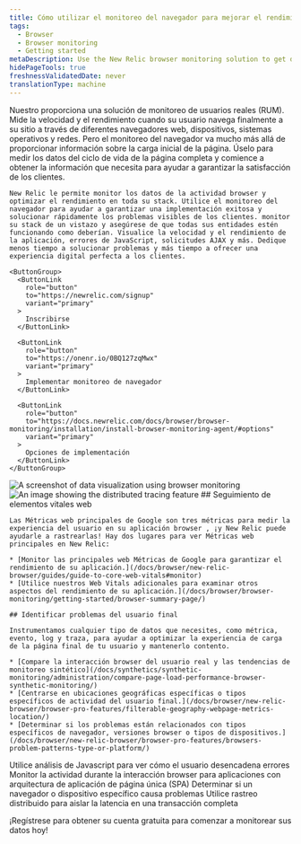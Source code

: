 ```yaml
---
title: Cómo utilizar el monitoreo del navegador para mejorar el rendimiento de su sitio web
tags:
  - Browser
  - Browser monitoring
  - Getting started
metaDescription: Use the New Relic browser monitoring solution to get deep visibility and actionable insights into real users' experiences on your website.
hidePageTools: true
freshnessValidatedDate: never
translationType: machine
---
```







<SideBySide>
  <Side>
    Nuestro <InlinePopover type="browser"/>proporciona una solución de monitoreo de usuarios reales (RUM). Mide la velocidad y el rendimiento cuando su usuario navega finalmente a su sitio a través de diferentes navegadores web, dispositivos, sistemas operativos y redes. Pero el monitoreo del navegador va mucho más allá de proporcionar información sobre la carga inicial de la página. Úselo para medir los datos del ciclo de vida de la página completa y comience a obtener la información que necesita para ayudar a garantizar la satisfacción de los clientes.

    New Relic le permite monitor los datos de la actividad browser y optimizar el rendimiento en toda su stack. Utilice el monitoreo del navegador para ayudar a garantizar una implementación exitosa y solucionar rápidamente los problemas visibles de los clientes. monitor su stack de un vistazo y asegúrese de que todas sus entidades estén funcionando como deberían. Visualice la velocidad y el rendimiento de la aplicación, errores de JavaScript, solicitudes AJAX y más. Dedique menos tiempo a solucionar problemas y más tiempo a ofrecer una experiencia digital perfecta a los clientes.

    <ButtonGroup>
      <ButtonLink
        role="button"
        to="https://newrelic.com/signup"
        variant="primary"
      >
        Inscribirse
      </ButtonLink>

      <ButtonLink
        role="button"
        to="https://onenr.io/0BQ127zqMwx"
        variant="primary"
      >
        Implementar monitoreo de navegador
      </ButtonLink>

      <ButtonLink
        role="button"
        to="https://docs.newrelic.com/docs/browser/browser-monitoring/installation/install-browser-monitoring-agent/#options"
        variant="primary"
      >
        Opciones de implementación
      </ButtonLink>
    </ButtonGroup>
  </Side>

  <Side>
    <img
      title="Visualizing data"
      alt="A screenshot of data visualization using browser monitoring"
      src={browserDataVisualize}
    />
  </Side>
</SideBySide>

<SideBySide>
  <Side>
    <img
      title="Real User Monitoring with New Relic"
      alt="An image showing the distributed tracing feature"
      src={browserDistributedTracing}
    />
  </Side>

  <Side>
    ## Seguimiento de elementos vitales web

    Las Métricas web principales de Google son tres métricas para medir la experiencia del usuario en su aplicación browser , ¡y New Relic puede ayudarle a rastrearlas! Hay dos lugares para ver Métricas web principales en New Relic:

    * [Monitor las principales web Métricas de Google para garantizar el rendimiento de su aplicación.](/docs/browser/new-relic-browser/guides/guide-to-core-web-vitals#monitor)
    * [Utilice nuestros Web Vitals adicionales para examinar otros aspectos del rendimiento de su aplicación.](/docs/browser/browser-monitoring/getting-started/browser-summary-page/)

    ## Identificar problemas del usuario final

    Instrumentamos cualquier tipo de datos que necesites, como métrica, evento, log y traza, para ayudar a optimizar la experiencia de carga de la página final de tu usuario y mantenerlo contento.

    * [Compare la interacción browser del usuario real y las tendencias de monitoreo sintético](/docs/synthetics/synthetic-monitoring/administration/compare-page-load-performance-browser-synthetic-monitoring/)
    * [Centrarse en ubicaciones geográficas específicas o tipos específicos de actividad del usuario final.](/docs/browser/new-relic-browser/browser-pro-features/filterable-geography-webpage-metrics-location/)
    * [Determinar si los problemas están relacionados con tipos específicos de navegador, versiones browser o tipos de dispositivos.](/docs/browser/new-relic-browser/browser-pro-features/browsers-problem-patterns-type-or-platform/)
  </Side>
</SideBySide>

<DocTiles>
  <DocTile path="https://docs.newrelic.com/docs/browser/new-relic-browser/browser-pro-features/javascript-errors-page-detect-analyze-errors/">
    Utilice análisis de Javascript para ver cómo el usuario desencadena errores
  </DocTile>

  <DocTile path="https://docs.newrelic.com/docs/browser/single-page-app-monitoring/get-started/introduction-single-page-app-monitoring/">
    Monitor la actividad durante la interacción browser para aplicaciones con arquitectura de aplicación de página única (SPA)
  </DocTile>

  <DocTile path="https://docs.newrelic.com/docs/browser/new-relic-browser/browser-pro-features/browsers-problem-patterns-type-or-platform/">
    Determinar si un navegador o dispositivo específico causa problemas
  </DocTile>

  <DocTile path="https://docs.newrelic.com/docs/browser/new-relic-browser/browser-pro-features/browser-data-distributed-tracing/">
    Utilice rastreo distribuido para aislar la latencia en una transacción completa
  </DocTile>
</DocTiles>

¡Regístrese para obtener su cuenta gratuita para comenzar a monitorear sus datos hoy!

<InlineSignup/>